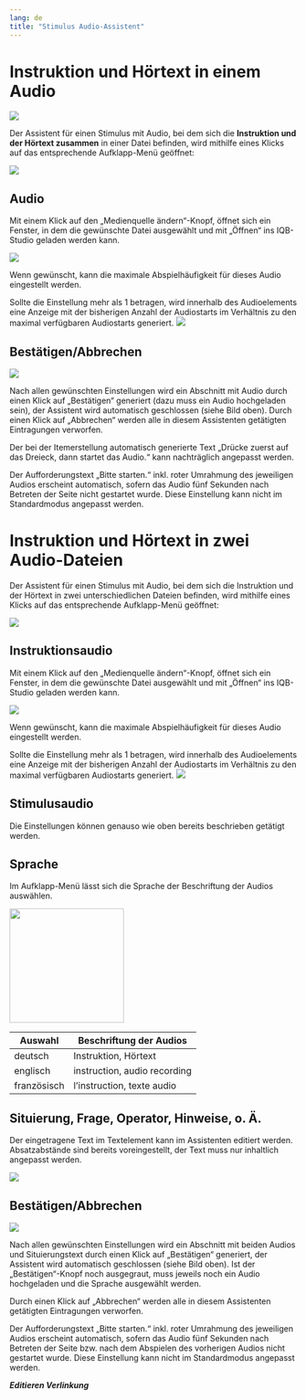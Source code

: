 ```yaml
---
lang: de
title: "Stimulus Audio-Assistent"
---
```


# Instruktion und Hörtext in einem Audio

![](InstruktionText_zsm_Main_Grafik.png)

Der Assistent für einen Stimulus mit Audio, bei dem sich die **Instruktion und der Hörtext zusammen** in einer Datei befinden, wird mithilfe eines Klicks auf das entsprechende Aufklapp-Menü geöffnet:

![](InstruktionText_zsm_Auswahl_Grafik.png)

## Audio

Mit einem Klick auf den „Medienquelle ändern“-Knopf, öffnet sich ein Fenster, in dem die gewünschte Datei ausgewählt und mit „Öffnen“ ins IQB-Studio geladen werden kann. 

![](InstruktionText_zsm_Audio_Grafik.png)

Wenn gewünscht, kann die maximale Abspielhäufigkeit für dieses Audio eingestellt werden. 

::: {.callout-note}
Sollte die Einstellung mehr als 1 betragen, wird innerhalb des Audioelements eine Anzeige mit der bisherigen Anzahl der Audiostarts im Verhältnis zu den maximal verfügbaren Audiostarts generiert.
![](InstruktionText_zsm_Audio_zwei_Grafik.png)
:::

## Bestätigen/Abbrechen

![](InstruktionText_zsm_BestatigenAbbrechen_Grafik.png)

Nach allen gewünschten Einstellungen wird ein Abschnitt mit Audio durch einen Klick auf „Bestätigen“ generiert (dazu muss ein Audio hochgeladen sein), der Assistent wird automatisch geschlossen (siehe Bild oben). Durch einen Klick auf „Abbrechen“ werden alle in diesem Assistenten getätigten Eintragungen verworfen. 

::: {.callout-note}
Der bei der Itemerstellung automatisch generierte Text „Drücke zuerst auf das Dreieck, dann startet das Audio.“ kann nachträglich angepasst werden. 
:::

::: {.callout-note}
Der Aufforderungstext „Bitte starten.“ inkl. roter Umrahmung des jeweiligen Audios erscheint automatisch, sofern das Audio fünf Sekunden nach Betreten der Seite nicht gestartet wurde. Diese Einstellung kann nicht im Standardmodus angepasst werden.  
:::

# Instruktion und Hörtext in zwei Audio-Dateien

Der Assistent für einen Stimulus mit Audio, bei dem sich die Instruktion und der Hörtext in zwei unterschiedlichen Dateien befinden, wird mithilfe eines Klicks auf das entsprechende Aufklapp-Menü geöffnet:

![](Instruktion_Text_getrennt_Auswahl_Grafik.png)

## Instruktionsaudio

Mit einem Klick auf den „Medienquelle ändern“-Knopf, öffnet sich ein Fenster, in dem die gewünschte Datei ausgewählt und mit „Öffnen“ ins IQB-Studio geladen werden kann. 

![](Instruktion_Text_getrennt_Instruktion_Grafik.png)

Wenn gewünscht, kann die maximale Abspielhäufigkeit für dieses Audio eingestellt werden. 

::: {.callout-note}
Sollte die Einstellung mehr als 1 betragen, wird innerhalb des Audioelements eine Anzeige mit der bisherigen Anzahl der Audiostarts im Verhältnis zu den maximal verfügbaren Audiostarts generiert.
![](Instruktion_Text_getrennt_Instruktion_zwei_Grafik.png)
:::

## Stimulusaudio

Die Einstellungen können genauso wie oben bereits beschrieben getätigt werden. 

## Sprache

Im Aufklapp-Menü lässt sich die Sprache der Beschriftung der Audios auswählen.

![](Instruktion_Text_getrennt_Sprache_Grafik.png){width=200}

| Auswahl     | Beschriftung der Audios      |
|-------------|------------------------------|
| deutsch     | Instruktion, Hörtext         |
| englisch    | instruction, audio recording |
| französisch | l'instruction, texte audio   |

## Situierung, Frage, Operator, Hinweise, o. Ä. 

Der eingetragene Text im Textelement kann im Assistenten editiert werden. Absatzabstände sind bereits voreingestellt, der Text muss nur inhaltlich angepasst werden.  

![](Instruktion_Text_getrennt_Situierung_Grafik.png)

## Bestätigen/Abbrechen

![](Instruktion_Text_getrennt_BestatigenAbbrechen_Grafik.png)

Nach allen gewünschten Einstellungen wird ein Abschnitt mit beiden Audios und Situierungstext durch einen Klick auf „Bestätigen“ generiert, der Assistent wird automatisch geschlossen (siehe Bild oben). Ist der „Bestätigen“-Knopf noch ausgegraut, muss jeweils noch ein Audio hochgeladen und die Sprache ausgewählt werden.

Durch einen Klick auf „Abbrechen“ werden alle in diesem Assistenten getätigten Eintragungen verworfen. 

::: {.callout-note}
Der Aufforderungstext „Bitte starten.“ inkl. roter Umrahmung des jeweiligen Audios erscheint automatisch, sofern das Audio fünf Sekunden nach Betreten der Seite bzw. nach dem Abspielen des vorherigen Audios nicht gestartet wurde. Diese Einstellung kann nicht im Standardmodus angepasst werden.  
:::

***Editieren Verlinkung***
